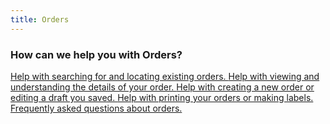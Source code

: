 ```yaml
---
title: Orders
---
```


### How can we help you with Orders?


<CardGrid stagger>
	<a href="/orders/search">
    <Card title="Orders Search" icon="seti:happenings" iconBg="blue" iconText="blue">
		Help with searching for and locating existing orders.
	</Card></a>
	<a href="/orders/details">
    <Card title="Orders Details" icon="seti:odata" iconBg="blue" iconText="blue">
		Help with viewing and understanding the details of your order.
	</Card></a>
	<a href="/orders/add_edit">
    <Card title="Orders Add / Edit" icon="pencil" iconBg="blue" iconText="blue">
		Help with creating a new order or editing a draft you saved.
	</Card></a>
	<a href="/orders/printoptions">
    <Card title="Printing Orders" icon="document" iconBg="blue" iconText="blue">
		Help with printing your orders or making labels.
	</Card></a>
	<a href="/orders/faq">
    <Card title="Orders FAQ" icon="information" iconBg="blue" iconText="blue">
		Frequently asked questions about orders.
	</Card></a>
</CardGrid>
